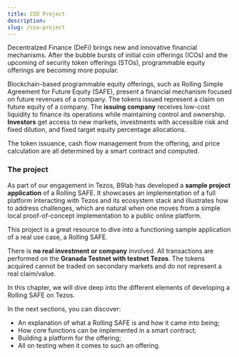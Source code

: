 ```yaml
---
title: CSO Project
description: 
slug: /cso-project
---
```




<OverviewBox title="A Rolling Simple Agreement for Future Equity with Tezos" imgSrc="/img/Communication.png" floating="true">

Decentralzed Finance (DeFi) brings new and innovative financial mechanisms. After the bubble bursts of initial coin offerings (ICOs) and the upcoming of security token offerings (STOs), programmable equity offerings are becoming more popular.

Blockchain-based programmable equity offerings, such as Rolling Simple Agreement for Future Equity (SAFE), present a financial mechanism focused on future revenues of a company. 
The tokens issued represent a claim on future equity of a company. The **issuing company** receives low-cost liquidity to finance its operations while maintaining control and ownership. 
**Investors** get access to new markets, investments with accessible risk and fixed dilution, and fixed target equity percentage allocations.

The token issuance, cash flow management from the offering, and price calculation are all determined by a smart contract and computed.

</OverviewBox>


### The project

As part of our engagement in Tezos, B9lab has developed a **sample project application** of a Rolling SAFE. It showcases an implementation of a full platform interacting with Tezos and its ecosystem stack and illustrates how to address challenges, which are natural when one moves from a simple local proof-of-concept implementation to a public online platform.

This project is a great resource to dive into a functioning sample application of a real use case, a Rolling SAFE.

There is **no real investment or company** involved. All transactions are performed on the **Granada Testnet with testnet Tezos**. 
The tokens acquired cannot be traded on secondary markets and do not represent a real claim/value.


<OverviewBox title="In this chapter" imgSrc="/img/Communication.png" floating="true">

In this chapter, we will dive deep into the different elements of developing a Rolling SAFE on Tezos.

In the next sections, you can discover:

* An explanation of what a Rolling SAFE is and how it came into being;
* How core functions can be implemented in a smart contract;
* Building a platform for the offering;
* All on testing when it comes to such an offering.

</OverviewBox>


<ActionCardWrapper>
    <ActionCard href="/what-is-a-cso" text="What is a Rolling SAFE?" desc="Want to discover more on how a Rolling SAFE works and what benefits this new financial mechanism brings for issuers and investors?"/>
    <ActionCard href="/cso-smart-contract-implementation-part-1" text="Implementing Core Functions" desc="Let's take a closer look at a smart contract and how we can implement core functions of the offering with it."/>
    <ActionCard href="/cso-platform-specification" text="Building the Platform" desc="Want to build a platform for your offering? Let's take a look at the UI used in this example project!"/>
    <ActionCard href="/cso-platform-tests" text="Testing, Testing, Testing" desc="Testing is vital! If you want to find out more on how to test an application, this will give you an example of how to conduct testing and the challenges that come with it."/>
</ActionCardWrapper>
